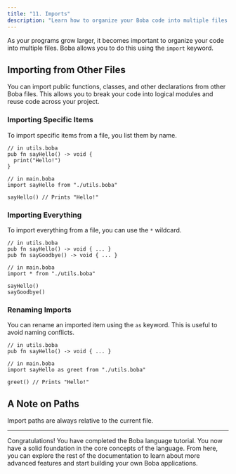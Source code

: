 ```yaml
---
title: "11. Imports"
description: "Learn how to organize your Boba code into multiple files and share code between them."
---
```


As your programs grow larger, it becomes important to organize your code into multiple files. Boba allows you to do this using the `import` keyword.

## Importing from Other Files

You can import public functions, classes, and other declarations from other Boba files. This allows you to break your code into logical modules and reuse code across your project.

### Importing Specific Items

To import specific items from a file, you list them by name.

```boba
// in utils.boba
pub fn sayHello() -> void {
  print("Hello!")
}

// in main.boba
import sayHello from "./utils.boba"

sayHello() // Prints "Hello!"
```

### Importing Everything

To import everything from a file, you can use the `*` wildcard.

```boba
// in utils.boba
pub fn sayHello() -> void { ... }
pub fn sayGoodbye() -> void { ... }

// in main.boba
import * from "./utils.boba"

sayHello()
sayGoodbye()
```

### Renaming Imports

You can rename an imported item using the `as` keyword. This is useful to avoid naming conflicts.

```boba
// in utils.boba
pub fn sayHello() -> void { ... }

// in main.boba
import sayHello as greet from "./utils.boba"

greet() // Prints "Hello!"
```

## A Note on Paths

Import paths are always relative to the current file.

---

Congratulations! You have completed the Boba language tutorial. You now have a solid foundation in the core concepts of the language. From here, you can explore the rest of the documentation to learn about more advanced features and start building your own Boba applications.
